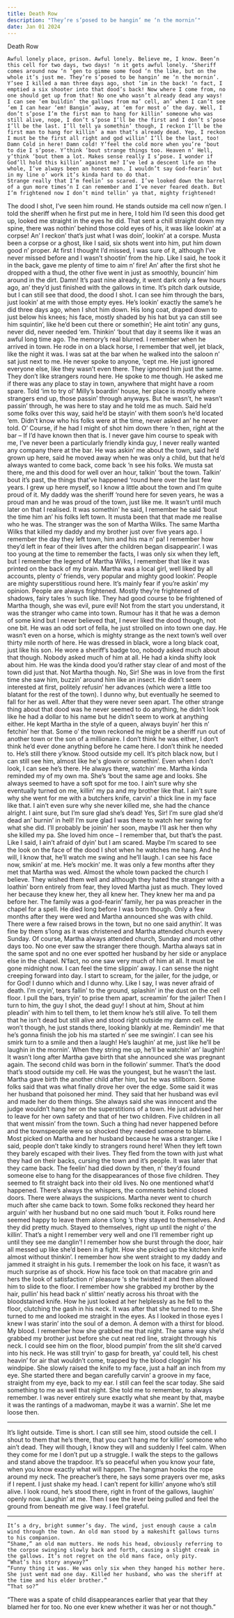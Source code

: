 ```yaml
---
title: Death Row
description: "They’re s’posed to be hangin’ me ‘n the mornin’"
date: Jan 01 2024
---
```


Death Row



	Awful lonely place, prison. Awful lonely. Believe me, I know. Been’n this cell for two days, two days! ‘n it gets awful lonely. ‘Sheriff comes around now ‘n ‘gen to gimme some food ‘n the like, but on the whole it’s just me. They’re s’posed to be hangin’ me ‘n the mornin’. Y’see I killed a man three days ago, shot ‘im in the back! ‘n fact, I emptied a six shooter into that dood’s back! Now where I come from, no one should get up from that! No one who wasn’t already dead any ways!
	I can see ‘em buildin’ the gallows from ma’ cell, an’ when I can’t see ‘em I can hear ‘em! Bangin’ away, at ‘em for most o’ the day. Well, I don’t s’pose I’m the first man to hang for killin’ someone who was still alive, nope, I don’t s’pose I’ll be the first and I don’t s’pose I’ll be the last. I’ll tell ya somethin’ though, I reckon I’ll be the first man to hang for killin’ a man that’s already dead. Yep, I reckon I must be the first all right and god willin’ I’ll be the last, too!
	Damn Cold in here! Damn cold! Y’feel the cold more when you’re ‘bout to die I s’pose. Y’think ‘bout strange things too. Heaven n’ Hell, y’think ‘bout them a lot. Makes sense really I s’pose. I wonder if God’ll hold this killin’ against me? I’ve led a descent life on the whole, I’ve always been an honest man. I wouldn’t say God-fearin’ but in my line o’ work it’s kinda hard to do that.
	Strange really that I’m feelin’ so scared. I’ve looked down the barrel of a gun more times’n I can remember and I’ve never feared death. But I’m frightened now I don’t mind tellin’ ya that, mighty frightened! 
The dood I shot, I’ve seen him round. He stands outside ma cell now n’gen. I told the sheriff when he first put me in here, I told him I’d seen this dood get up, looked me straight in the eyes he did. That sent a chill straight down my spine, there was nothin’ behind those cold eyes of his, it was like lookin’ at a corpse! An’ I reckon’ that’s just what I was doin’, lookin’ at a corspe. Musta been a corpse or a ghost, like I said, six shots went into him, put him down good n’ proper. At first I thought I’d missed, I was sure of it, although I’ve never missed before and I wasn’t shootin’ from the hip. Like I said, he took it in the back, gave me plenty of time to aim n’ fire! An’ after the first shot he dropped with a thud, the other five went in just as smoothly, bouncin’ him around in the dirt.
Damn! It’s past nine already, it went dark only a few hours ago, an’ they’d just finished with the gallows in time. It’s pitch dark outside, but I can still see that dood, the dood I shot. I can see him through the bars, just lookin’ at me with those empty eyes. He’s lookin’ exactly the same’s he did three days ago, when I shot him down. His long coat, draped down to just below his knees; his face, mostly shaded by his hat but ya can still see him squintin’, like he’d been cut there or somethin’; He aint totin’ any guns, never did, never needed ‘em.
Thinkin’ ‘bout that day it seems like it was an awful long time ago. The memory’s real blurred. I remember when he arrived in town. He rode in on a black horse, I remember that well, jet black, like the night it was. I was sat at the bar when he walked into the saloon n’ sat just next to me. He never spoke to anyone, ‘cept me. He just ignored everyone else, like they wasn’t even there. They ignored him just the same. They don’t like strangers round here. He spoke to me though. He asked me if there was any place to stay in town, anywhere that might have a room spare. Told ‘im to try ol’ Milly’s boardin’ house, her place is mostly where strangers end up, those passin’ through anyways. But he wasn’t, he wasn’t passin’ through, he was here to stay and he told me as much. Said he’d some folks over this way, said he’d be stayin’ with them soon’s he’d located ‘em. Didn’t know who his folks were at the time, never asked an’ he never told. O’ Course, if he had I might of shot him down there ‘n then, right at the bar – If I’d have known then that is.
I never gave him course to speak with me, I’ve never been a particularly friendly kinda guy, I never really wanted any company there at the bar. He was askin’ me about the town, said he’d grown up here, said he moved away when he was only a child, but that he’d always wanted to come back, come back ‘n see his folks. We musta sat there, me and this dood for well over an hour, talkin’ ‘bout the town. Talkin’ bout it’s past, the things that’ve happened ‘round here over the last few years. I grew up here myself, so I know a little about the town and I’m quite proud of it. My daddy was the sheriff ‘round here for seven years, he was a proud man and he was proud of the town, just like me.
It wasn’t until much later on that I realised. It was somethin’ he said, I remember he said ‘bout the time him an’ his folks left town. It musta been that that made me realise who he was. The stranger was the son of Martha Wilks. The same Martha Wilks that killed my daddy and my brother just over five years ago. I remember the day they left town, him and his ma n’ pa! I remember how they’d left in fear of their lives after the children began disappearin’. I was too young at the time to remember the facts, I was only six when they left, but I remember the legend of Martha Wilks, I remember that like it was printed on the back of my brain. Martha was a local girl, well liked by all accounts, plenty o’ friends, very popular and mighty good lookin’. People are mighty superstitious round here. It’s mainly fear if you’re askin’ my opinion. People are always frightened. Mostly they’re frightened of shadows, fairy tales ‘n such like. They had good course to be frightened of Martha though, she was evil, pure evil! Not from the start you understand, it was the stranger who came into town.
Rumour has it that he was a demon of some kind but I never believed that, I never liked the dood though, not one bit. He was an odd sort of fella, he just strolled on into town one day. He wasn’t even on a horse, which is mighty strange as the next town’s well over thirty mile north of here. He was dressed in black, wore a long black coat, just like his son. He wore a sheriff’s badge too, nobody asked much about that though. Nobody asked much of him at all. He had a kinda shifty look about him. He was the kinda dood you’d rather stay clear of and most of the town did just that. Not Martha though. No, Sir! She was in love from the first time she saw him, buzzin’ around him like an insect. He didn’t seem interested at first, politely refusin’ her advances (which were a little too blatant for the rest of the town).
I dunno why, but eventually he seemed to fall for her as well. After that they were never seen apart. The other strange thing about that dood was he never seemed to do anything, he didn’t look like he had a dollar to his name but he didn’t seem to work at anything either. He kept Martha in the style of a queen, always buyin’ her this n’ fetchin’ her that. Some o’ the town reckoned he might be a sheriff run out of another town or the son of a millionaire. I don’t think he was either, I don’t think he’d ever done anything before he came here. I don’t think he needed to.
He’s still there y’know. Stood outside my cell. It’s pitch black now, but I can still see him, almost like he's glowin or somethin’. Even when I don’t look, I can see he’s there. He always there, watchin’ me.
Martha kinda reminded my of my own ma. She’s ‘bout the same age and looks. She always seemed to have a soft spot for me too. I ain’t sure why she eventually turned on me, killin’ my pa and my brother like that. I ain’t sure why she went for me with a butchers knife, carvin’ a thick line in my face like that. I ain’t even sure why she never killed me, she had the chance alright. I aint sure, but I’m sure glad she’s dead! Yes, Sir! I’m sure glad she’d dead an’ burnin’ in hell! I’m sure glad I was there to watch her swing for what she did. I’ll probably be joinin’ her soon, maybe I’ll ask her then why she killed my pa. She loved him once – I remember that, but that’s the past.
Like I said, I ain’t afraid of dyin’ but I am scared. Maybe I’m scared to see the look on the face of the dood I shot when he watches me hang. And he will, I know that, he’ll watch me swing and he’ll laugh. I can see his face now, smikin’ at me. He’s mockin’ me.
It was only a few months after they met that Martha was wed. Almost the whole town packed the church I believe. They wished them well and although they hated the stranger with a loathin’ born entirely from fear, they loved Martha just as much. They loved her because they knew her, they all knew her. They knew her ma and pa before her. The family was a god-fearin’ family, her pa was preacher in the chapel for a spell. He died long before I was born though.
Only a few months after they were wed and Martha announced she was with child. There were a few raised brows in the town, but no one said anythin’. It was fine by them s’long as it was christened and Martha attended church every Sunday. Of course, Martha always attended church, Sunday and most other days too. No one ever saw the stranger there though. Martha always sat in the same spot and no one ever spotted her husband by her side or anyplace else in the chapel. N‘fact, no one saw very much of him at all.
It must be gone midnight now. I can feel the time slippin’ away. I can sense the night creeping forward into day. I start to scream, for the jailer, for the judge, or for God! I dunno which and I dunno why. Like I say, I was never afraid of death. I’m cryin’, tears fallin’ to the ground, splashin’ in the dust on the cell floor. I pull the bars, tryin’ to prise them apart, screamin’ for the jailer! Then I turn to him, the guy I shot, the dead guy! I shout at him, Shout at him pleadin’ with him to tell them, to let them know he’s still alive. To tell them that he isn’t dead but still alive and stood right outside my damn cell.
He won’t though, he just stands there, looking blankly at me. Remindin’ me that he’s gonna finish the job his ma started n’ see me swingin’. I can see his smirk turn to a smile and then a laugh! He’s laughin’ at me, just like he’ll be laughin in the mornin’. When they string me up, he’ll be watchin’ an’ laughin!
It wasn’t long after Martha gave birth that she announced she was pregnant again. The second child was born in the followin’ summer. That’s the dood that’s stood outside my cell. He was the youngest, but he wasn’t the last. Martha gave birth the another child after him, but he was stillborn. Some folks said that was what finally drove her over the edge. Some said it was her husband that poisoned her mind. They said that her husband was evil and made her do them things. She always said she was innocent and the judge wouldn’t hang her on the superstitions of a town. He just advised her to leave for her own safety and that of her two children.
Five children in all that went missin’ from the town. Such a thing had never happened before and the townspeople were so shocked they needed someone to blame. Most picked on Martha and her husband because he was a stranger. Like I said, people don’t take kindly to strangers round here! When they left town they barely escaped with their lives. They fled from the town with just what they had on their backs, cursing the town and it’s people.
It was later that they came back. The feelin’ had died down by then, n’ they’d found someone else to hang for the disappearances of those five children. They seemed to fit straight back into their old lives. No one mentioned what’d happened. There’s always the whispers, the comments behind closed doors. There were always the suspicions. Martha never went to church much after she came back to town. Some folks reckoned they heard her arguin’ with her husband but no one said much ‘bout it. Folks round here seemed happy to leave them alone s’long ‘s they stayed to themselves.
And they did pretty much. Stayed to themselves, right up until the night o’ the killin’. That’s a night I remember very well and one I’ll remember right up until they see me danglin’!
I remember how she burst through the door, hair all messed up like she’d been in a fight. How she picked up the kitchen knife almost without thinkin’. I remember how she went straight to my daddy and jammed it straight in his guts. I remember the look on his face, it wasn’t as much surprise as of shock. How his face took on that macabre grin and hers the look of satisfaction n’ pleasure ‘s she twisted it and then allowed him to slide to the floor. I remember how she grabbed my brother by the hair, pullin’ his head back n’ slittin’ neatly across his throat with the bloodstained knife. How he just looked at her helplessly as he fell to the floor, clutching the gash in his neck. It was after that she turned to me. 
She turned to me and looked me straight in the eyes. As I looked in those eyes I knew I was starin’ into the soul of a demon. A demon with a thirst for blood. My blood.
I remember how she grabbed me that night. The same way she’d grabbed my brother just before she cut neat red line, straight through his neck. I could see him on the floor, blood pumpin’ from the slit she’d carved into his neck. He was still tryin’ to gasp for breath, ya’ could tell, his chest heavin’ for air that wouldn’t come, trapped by the blood cloggin’ his windpipe. She slowly raised the knife to my face, just a half an inch from my eye. She started there and began carefully carvin’ a groove in my face, straight from my eye, back to my ear. I still can feel the scar today. 
She said something to me as well that night. She told me to remember, to always remember. I was never entirely sure exactly what she meant by that, maybe it was the rantings of a madwoman, maybe it was a warnin'. She let me loose then.

***

It’s light outside. Time is short. I can still see him, stood outside the cell. I shout to them that he’s there, that you can’t hang me for killin’ someone who ain’t dead. They will though, I know they will and suddenly I feel calm. When they come for me I don’t put up a struggle. I walk the steps to the gallows and stand above the trapdoor. It’s so peaceful when you know your fate, when you know exactly what will happen. The hangman hooks the rope around my neck. The preacher’s there, he says some prayers over me, asks if I repent. I just shake my head. I can’t repent for killin’ anyone who’s still alive. I look round, he’s stood there, right in front of the gallows, laughin’ openly now. Laughin’ at me. Then I see the lever being pulled and feel the ground from beneath me give way. I feel grateful.

***

	It’s a dry, bright summer’s day. The wind, just enough cause a calm wind through the town. An old man stood by a makeshift gallows turns to his companion.
	“Shame,” an old man mutters. He nods his head, obviously referring to the corpse swinging slowly back and forth, causing a slight creak in the gallows. It’s not regret on the old mans face, only pity.
	“What’s his story anyway?”
	“Funny thing it was. He was only six when they hanged his mother here. She just went mad one day. Killed her husband, who was the sheriff at the time and his elder brother.”
	“That so?”
“There was a spate of child disappearances earlier that year that they blamed her for too. No one ever knew whether it was her or not though.”
